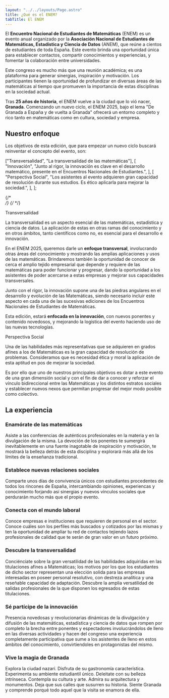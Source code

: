```yaml
---
layout: "../../layouts/Page.astro"
title: ¿Qué es el ENEM?
tabTitle: El ENEM
---
```



<div />

El **Encuentro Nacional de Estudiantes de Matemáticas** (ENEM) es un evento
anual organizado por la **Asociación Nacional de Estudiantes de Matemáticas,
Estadística y Ciencia de Datos** (ANEM), que reúne a cientos de estudiantes de
toda España. Este evento brinda una oportunidad única para establecer contactos,
compartir conocimientos y experiencias, y fomentar la colaboración entre
universidades.

Este congreso es mucho más que una reunión académica; es una plataforma para
generar sinergias, inspiración y motivación. Los participantes tienen la
oportunidad de profundizar en diversas áreas de las matemáticas al tiempo que
promueven la importancia de estas disciplinas en la sociedad actual.

Tras **25 años de historia**, el ENEM vuelve a la ciudad que lo vió nacer,
**Granada**. Comenzando un nuevo ciclo, el ENEM 2025, bajo el lema "De Granada a
España y de vuelta a Granada" ofrecerá un entorno completo y rico tanto en
matemáticas como en cultura, sociedad y empresa.

## Nuestro enfoque

Los objetivos de esta edición, que para empezar un nuevo ciclo buscará
reinventar el concepto del evento, son:

  ["Transversalidad", "La transversalidad de las matemáticas"],
  [
    "Innovación",
    "Junto al rigor, la innovación es clave en el desarrollo matemático, presente en el Encuentros Nacionales de Estudiantes.",
  ],
  [
    "Perspectiva Social",
    "Los asistentes al evento adquieren gran capacidad de resolución durante sus estudios. Es ético aplicarla para mejorar la sociedad.",
  ],
];

{/* <br /> */} {/* <Columns columns={PILARS} /> */}

<GradientText type="primary">Transversalidad</GradientText>

La transversalidad es un aspecto esencial de las matemáticas, estadística y
ciencia de datos. La aplicación de estas en otras ramas del conocimiento y en
otros ámbitos, tanto científicos como no, es esencial para el desarrollo e
innovación.

En el ENEM 2025, queremos darle un **enfoque transversal**, involucrando otras
áreas del conocimiento y mostrando las amplias aplicaciones y usos de las
matemáticas. Brindaremos también la oportunidad de conocer de cerca el amplio
tejido empresarial que depende y requiere de las matemáticas para poder
funcionar y progresar, dando la oportunidad a los asistentes de poder acercarse
a estas empresas y mejorar sus capacidades transversales.

<GradientText type="secondary" text="Innovación" />

Junto con el rigor, la innovación supone una de las piedras angulares en el
desarrollo y evolución de las Matemáticas, siendo necesario incluir este aspecto
en cada una de las sucesivas ediciones de los Encuentros Nacionales de
Estudiantes de Matemáticas.

Esta edición, estará **enfocada en la innovación**, con nuevos ponentes y
contenido novedosos, y mejorando la logística del evento haciendo uso de las
nuevas tecnologías.

<GradientText type="tertiary">Perspectiva Social</GradientText>

Una de las habilidades más representativas que se adquieren en grados afines a
los de Matemáticas es la gran capacidad de resolución de problemas. Consideramos
que es necesidad ética y moral la aplicación de esta aptitud en pos de mejorar
la sociedad.

Es por ello que uno de nuestros principales objetivos es dotar a este evento de
una gran dimensión social y con el fin de dar a conocer y reforzar el vínculo
bidireccional entre las Matemáticas y los distintos estratos sociales y
establecer nuevos nexos que permitan progresar del mejor modo posible como
colectivo.

## La experiencia

### Enamórate de las matemáticas

Asiste a las conferencias de auténticos profesionales en la materia y en la
divulgación de la misma. La devoción de los ponentes te sumergirá
inevitablemente en una fuente inagotable de inspiración y motivación, te
mostrará la belleza detrás de esta disciplina y explorará más allá de los
límites de la enseñanza tradicional.

### Establece nuevas relaciones sociales

Comparte unos días de convivencia únicos con estudiantes procedentes de todos
los rincones de España, intercambiando opiniones, experiencas y conocimiento
forjando así sinergias y nuevos vínculos sociales que perdurarán mucho más que
el propio evento.

### Conecta con el mundo laboral

Conoce empresas e instituciones que requieren de personal en el sector. Conoce
cuáles son los perfiles más buscados y cotizados por las mismas y ten la
oportunidad de ampliar tu red de contactos tejiendo lazos profesionales de
calidad que te serán de gran valor en un futuro próximo.

### Descubre la transversalidad

Conciénciate sobre la gran versatilidad de las habilidades adquiridas en las
titulaciones afines a Matemáticas; los motivos por los que los estudiantes de
dicho sector representan una elección solida para las empresas interesadas en
poseer personal resolutivo, con destreza analítica y una reseñable capacidad de
adaptación. Descubre la amplia versatilidad de salidas profesionales de la que
disponen los egresados de estas titulaciones.

### Sé partícipe de la innovación

Presencia novedosas y revolucionarias dinámicas de la divulgación y difusión de
las matemáticas, estadística y ciencia de datos que rompen por completo la
brecha entre ponentes y espectadores involucrándolos de lleno en las diversas
actividades y hacen del congreso una experiencia completamente participativa que
sume a los asistentes de lleno en estos ámbitos del conocimiento,
convirtiendoles en protagonistas del mismo.

### Vive la magia de Granada

Explora la ciudad nazarí. Disfruta de su gastronomía característica. Experimenta
su ambiente estudiantil único. Deleitate con su belleza intrínseca. Contempla su
cultura y arte. Admira su arquitectura y monumentos. Deja que sus calles que
susurren su historia. Siente Granada y comprende porqué todo aquel que la visita
se enamora de ella.
